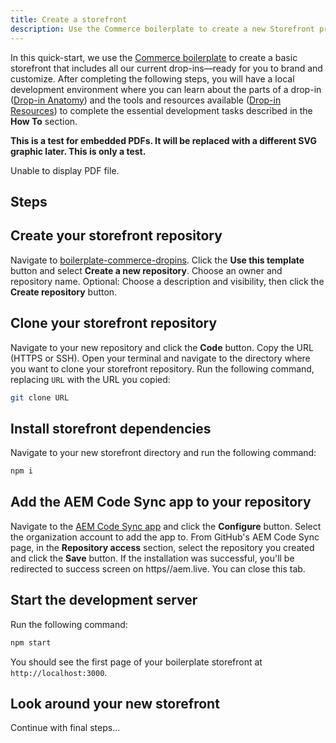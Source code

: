 ```yaml
---
title: Create a storefront
description: Use the Commerce boilerplate to create a new Storefront project with drop-ins included.
---
```



In this quick-start, we use the [Commerce boilerplate](https://github.com/hlxsites/boilerplate-commerce-dropins) to create a basic storefront that includes all our current drop-ins—ready for you to brand and customize. After completing the following steps, you will have a local development environment where you can learn about the parts of a drop-in ([Drop-in Anatomy](/quick-start/dropin-anatomy/)) and the tools and resources available ([Drop-in Resources](/quick-start/dropin-resources/)) to complete the essential development tasks described in the **How To** section.

**This is a test for embedded PDFs. It will be replaced with a different SVG graphic later. This is only a test.**

<object data="/dropin-storefront.pdf" type="application/pdf" width="100%" height="465px">
  <p>Unable to display PDF file.</p>
</object>

## Steps

<Steps>

## Create your storefront repository

Navigate to [boilerplate-commerce-dropins](https://github.com/hlxsites/boilerplate-commerce-dropins).
Click the **Use this template** button and select **Create a new repository**.
Choose an owner and repository name. Optional: Choose a description and visibility, then click the **Create repository** button.

## Clone your storefront repository

Navigate to your new repository and click the **Code** button.
Copy the URL (HTTPS or SSH).
Open your terminal and navigate to the directory where you want to clone your storefront repository.
Run the following command, replacing `URL` with the URL you copied:

```bash frame="none"
git clone URL
```

## Install storefront dependencies

Navigate to your new storefront directory and run the following command:

```bash frame="none"
npm i
```

## Add the AEM Code Sync app to your repository

Navigate to the [AEM Code Sync app](https://github.com/apps/aem-code-sync) and click the **Configure** button. Select the organization account to add the app to. From GitHub's AEM Code Sync page, in the **Repository access** section, select the repository you created and click the **Save** button. If the installation was successful, you'll be redirected to success screen on https//aem.live. You can close this tab.

## Start the development server

Run the following command:

```bash frame="none"
npm start
```

You should see the first page of your boilerplate storefront at `http://localhost:3000`.

## Look around your new storefront

Continue with final steps...

</Steps>

